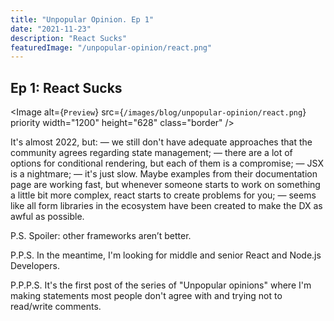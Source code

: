 ```yaml
---
title: "Unpopular Opinion. Ep 1"
date: "2021-11-23"
description: "React Sucks"
featuredImage: "/unpopular-opinion/react.png"
---
```


## Ep 1: React Sucks

<Image
  alt={`Preview`}
  src={`/images/blog/unpopular-opinion/react.png`}
  priority
  width="1200"
  height="628"
  class="border"
/>

It's almost 2022, but:
— we still don't have adequate approaches that the community agrees regarding state management;
— there are a lot of options for conditional rendering, but each of them is a compromise;
— JSX is a nightmare;
— it's just slow. Maybe examples from their documentation page are working fast, but whenever someone starts to work on something a little bit more complex, react starts to create problems for you;
— seems like all form libraries in the ecosystem have been created to make the DX as awful as possible.

P.S. Spoiler: other frameworks aren’t better.

P.P.S. In the meantime, I'm looking for middle and senior React and Node.js Developers.

P.P.P.S. It's the first post of the series of "Unpopular opinions" where I'm making statements most people don't agree with and trying not to read/write comments.
